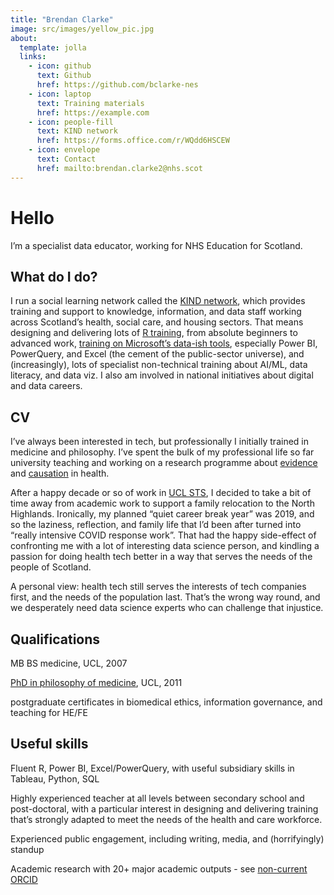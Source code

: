 ```yaml
---
title: "Brendan Clarke"
image: src/images/yellow_pic.jpg
about:
  template: jolla
  links:
    - icon: github
      text: Github
      href: https://github.com/bclarke-nes
    - icon: laptop
      text: Training materials
      href: https://example.com
    - icon: people-fill
      text: KIND network
      href: https://forms.office.com/r/WQdd6HSCEW
    - icon: envelope
      text: Contact
      href: mailto:brendan.clarke2@nhs.scot
---
```



# Hello

I'm a specialist data educator, working for NHS Education for Scotland. 

## What do I do?

I run a social learning network called the [KIND network](https://forms.office.com/r/WQdd6HSCEW), which provides training and support to knowledge, information, and data staff working across Scotland's health, social care, and housing sectors. That means designing and delivering lots of [R training](https://nes-dew.github.io/KIND-training/r_main.html), from absolute beginners to advanced work, [training on Microsoft's data-ish tools](https://nes-dew.github.io/KIND-training/BI_main.html), especially Power BI, PowerQuery, and Excel (the cement of the public-sector universe), and (increasingly), lots of specialist non-technical training about AI/ML, data literacy, and data viz. I also am involved in national initiatives about digital and data careers.

## CV

I've always been interested in tech, but professionally I initially trained in medicine and philosophy. I've spent the bulk of my professional life so far university teaching and working on a research programme about [evidence](https://doi.org/10.1007/978-3-319-94610-8) and [causation](https://doi.org/10.1007/s11229-013-0360-7) in health. 

After a happy decade or so of work in [UCL STS](http://ucl.ac.uk/sts), I decided to take a bit of time away from academic work to support a family relocation to the North Highlands. Ironically, my planned "quiet career break year" was 2019, and so the laziness, reflection, and family life that I'd been after turned into "really intensive COVID response work". That had the happy side-effect of confronting me with a lot of interesting data science person, and kindling a passion for doing health tech better in a way that serves the needs of the people of Scotland. 

A personal view: health tech still serves the interests of tech companies first, and the needs of the population last. That's the wrong way round, and we desperately need data science experts who can challenge that injustice.

:::{#hero-heading}

## Qualifications
MB BS medicine, UCL, 2007

[PhD in philosophy of medicine](https://discovery.ucl.ac.uk/1440583), UCL, 2011

postgraduate certificates in biomedical ethics, information governance, and teaching for HE/FE

## Useful skills

Fluent R, Power BI, Excel/PowerQuery, with useful subsidiary skills in Tableau, Python, SQL 

Highly experienced teacher at all levels between secondary school and post-doctoral, with a particular interest in designing and delivering training that's strongly adapted to meet the needs of the health and care workforce.

Experienced public engagement, including writing, media, and (horrifyingly) standup

Academic research with 20+ major academic outputs - see [non-current ORCID](https://orcid.org/0000-0002-6159-4928)

:::
